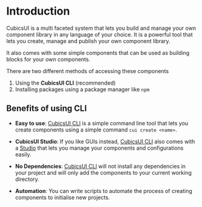 # Introduction

CubicsUI is a multi faceted system that lets you build and manage your own component library in any language of your choice. It is a powerful tool that lets you create, manage and publish your own component library.

It also comes with some simple components that can be used as building blocks for your own components. 



There are two different methods of accessing these components

1. Using the **CubicsUI CLI** (recommended)
2. Installing packages using a package manager like `npm`

## Benefits of using CLI

- **Easy to use**: [CubicsUI CLI](/documentation/cli) is a simple command line tool that lets you create components using a simple command `cui create <name>`.

- **CubicsUI Studio**: If you like GUIs instead, [CubicsUI CLI](/documentation/cli) also comes with a [Studio](/documentation/cli/studio) that lets you manage your components and configurations easily.

- **No Dependencies**: [CubicsUI CLI](/documentation/cli) will not install any dependencies in your project and will only add the components to your current working directory.

- **Automation**: You can write scripts to automate the process of creating components to initialise new projects.






